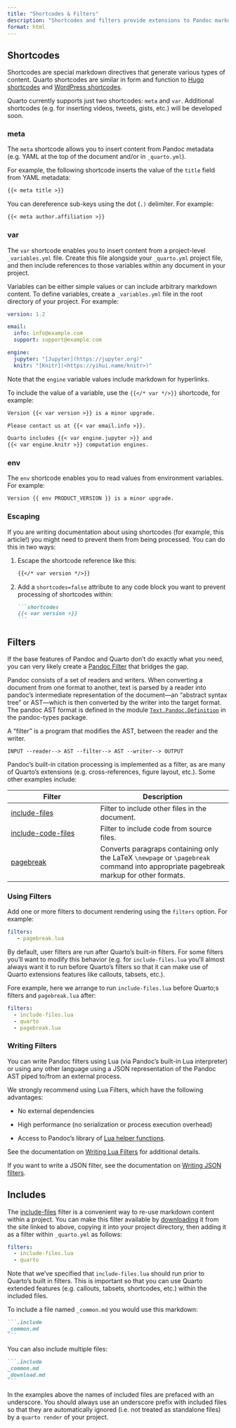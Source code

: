```yaml
---
title: "Shortcodes & Filters"
description: "Shortcodes and filters provide extensions to Pandoc markdown."
format: html
---
```


## Shortcodes

Shortcodes are special markdown directives that generate various types of content. Quarto shortcodes are similar in form and function to [Hugo shortcodes](https://gohugo.io/content-management/shortcodes/) and [WordPress shortcodes](https://codex.wordpress.org/Shortcode).

Quarto currently supports just two shortcodes: `meta` and `var`. Additional shortcodes (e.g. for inserting videos, tweets, gists, etc.) will be developed soon.

### meta

The `meta` shortcode allows you to insert content from Pandoc metadata (e.g. YAML at the top of the document and/or in `_quarto.yml`).

For example, the following shortcode inserts the value of the `title` field from YAML metadata:

``` .markdown
{{< meta title >}}
```

You can dereference sub-keys using the dot (`.)` delimiter. For example:

``` .markdown
{{< meta author.affiliation >}}
```

### var

The `var` shortcode enables you to insert content from a project-level `_variables.yml` file. Create this file alongside your `_quarto.yml` project file, and then include references to those variables within any document in your project.

Variables can be either simple values or can include arbitrary markdown content. To define variables, create a `_variables.yml` file in the root directory of your project. For example:

``` yaml
version: 1.2

email:
  info: info@example.com
  support: support@example.com

engine:
  jupyter: "[Jupyter](https://jupyter.org)"
  knitr: "[Knitr](<https://yihui.name/knitr>)"
```

Note that the `engine` variable values include markdown for hyperlinks.

To include the value of a variable, use the `{{</* var */>}}` shortcode, for example:

``` .markdown
Version {{< var version >}} is a minor upgrade.

Please contact us at {{< var email.info >}}.

Quarto includes {{< var engine.jupyter >}} and 
{{< var engine.knitr >}} computation engines.
```

### env

The `env` shortcode enables you to read values from environment variables. For example:

``` .markdown
Version {{ env PRODUCT_VERSION }} is a minor upgrade.
```

### Escaping

If you are writing documentation about using shortcodes (for example, this article!) you might need to prevent them from being processed. You can do this in two ways:

1.  Escape the shortcode reference like this:

    ``` .markdown
    {{</* var version */>}}
    ```

2.  Add a `shortcodes=false` attribute to any code block you want to prevent processing of shortcodes within:

    ```` .markdown
    ```{shortcodes=false}
    {{< var version >}}
    ```
    ````

## Filters

If the base features of Pandoc and Quarto don't do exactly what you need, you can very likely create a [Pandoc Filter](https://pandoc.org/filters.html) that bridges the gap.

Pandoc consists of a set of readers and writers. When converting a document from one format to another, text is parsed by a reader into pandoc's intermediate representation of the document---an "abstract syntax tree" or AST---which is then converted by the writer into the target format. The pandoc AST format is defined in the module [`Text.Pandoc.Definition`](https://hackage.haskell.org/package/pandoc-types-1.22/docs/Text-Pandoc-Definition.html) in the pandoc-types package.

A "filter" is a program that modifies the AST, between the reader and the writer.

    INPUT --reader--> AST --filter--> AST --writer--> OUTPUT

Pandoc's built-in citation processing is implemented as a filter, as are many of Quarto's extensions (e.g. cross-references, figure layout, etc.). Some other examples include:

| Filter                                                                                     | Description                                                                                                                          |
|--------------------------------------------------------------------------------------------|--------------------------------------------------------------------------------------------------------------------------------------|
| [include-files](https://github.com/pandoc/lua-filters/tree/master/include-files)           | Filter to include other files in the document.                                                                                       |
| [include-code-files](https://github.com/pandoc/lua-filters/tree/master/include-code-files) | Filter to include code from source files.                                                                                            |
| [pagebreak](https://github.com/pandoc/lua-filters/tree/master/pagebreak)                   | Converts paragraps containing only the LaTeX `\newpage` or `\pagebreak` command into appropriate pagebreak markup for other formats. |

### Using Filters

Add one or more filters to document rendering using the `filters` option. For example:

``` yaml
filters:
   - pagebreak.lua
```

By default, user filters are run after Quarto's built-in filters. For some filters you'll want to modify this behavior (e.g. for `include-files.lua` you'll almost always want it to run before Quarto's filters so that it can make use of Quarto extensions features like callouts, tabsets, etc.).

Fore example, here we arrange to run `include-files.lua` before Quarto;s filters and `pagebreak.lua` after:

``` yaml
filters:
  - include-files.lua
  - quarto
  - pagebreak.lua
```

### Writing Filters

You can write Pandoc filters using Lua (via Pandoc's built-in Lua interpreter) or using any other language using a JSON representation of the Pandoc AST piped to/from an external process.

We strongly recommend using Lua Filters, which have the following advantages:

-   No external dependencies

-   High performance (no serialization or process execution overhead)

-   Access to Pandoc's library of [Lua helper functions](https://pandoc.org/lua-filters.html#pandoc-module).

See the documentation on [Writing Lua Filters](https://pandoc.org/lua-filters.html) for additional details.

If you want to write a JSON filter, see the documentation on [Writing JSON filters](https://pandoc.org/filters.html).

## Includes

The [include-files](https://github.com/pandoc/lua-filters/tree/master/include-files) filter is a convenient way to re-use markdown content within a project. You can make this filter available by [downloading](https://raw.githubusercontent.com/pandoc/lua-filters/master/include-files/include-files.lua) it from the site linked to above, copying it into your project directory, then adding it as a filter within `_quarto.yml` as follows:

``` yaml
filters:
  - include-files.lua
  - quarto
```

::: callout-important
Note that we've specified that `include-files.lua` should run prior to Quarto's built in filters. This is important so that you can use Quarto extended features (e.g. callouts, tabsets, shortcodes, etc.) within the included files.
:::

To include a file named `_common.md` you would use this markdown:

```` markdown
```.include
_common.md
```
````

You can also include multiple files:

```` markdown
```.include
_common.md
_download.md
```
````

In the examples above the names of included files are prefaced with an underscore. You should always use an underscore prefix with included files so that they are automatically ignored (i.e. not treated as standalone files) by a `quarto render` of your project.

